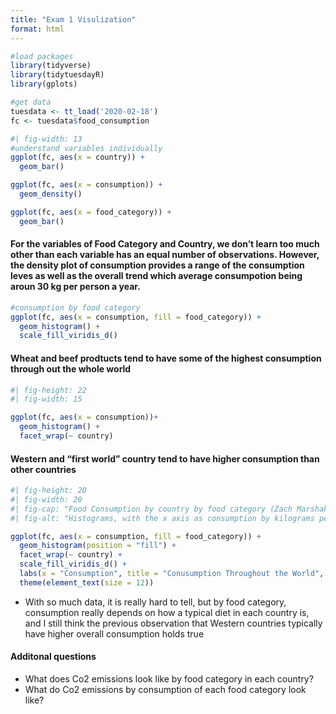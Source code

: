 ```yaml
---
title: "Exam 1 Visulization"
format: html
---
```


```r
#load packages
library(tidyverse)
library(tidytuesdayR)
library(gplots)
```

```r
#get data
tuesdata <- tt_load('2020-02-18')
fc <- tuesdata$food_consumption
```

```r
#| fig-width: 13
#understand variables individually
ggplot(fc, aes(x = country)) +
  geom_bar()

ggplot(fc, aes(x = consumption)) +
  geom_density()

ggplot(fc, aes(x = food_category)) +
  geom_bar()
```

#### For the variables of Food Category and Country, we don't learn too much other than each variable has an equal number of observations. However, the density plot of consumption provides a range of the consumption leves as well as the overall trend which average consumpotion being aroun 30 kg per person a year.

```r
#consumption by food category
ggplot(fc, aes(x = consumption, fill = food_category)) +
  geom_histogram() +
  scale_fill_viridis_d()
```
#### Wheat and beef prodtucts tend to have some of the highest consumption through out the whole world

```r
#| fig-height: 22
#| fig-width: 15

ggplot(fc, aes(x = consumption))+
  geom_histogram() +
  facet_wrap(~ country)
```

#### Western and "first world" country tend to have higher consumption than other countries

```r
#| fig-height: 20
#| fig-width: 20
#| fig-cap: "Food Consumption by country by food category (Zach Marshak, March 2025, data source: Nu3"
#| fig-alt: "Histograms, with the x axis as consumption by kilograms per person per year, facted by country, and filled by food category(Beef, eggs, fish, lam & goat, Dairy, Prok, poultry, rice, soybeans, and wheat)"

ggplot(fc, aes(x = consumption, fill = food_category)) +
  geom_histogram(position = "fill") +
  facet_wrap(~ country) +
  scale_fill_viridis_d() +
  labs(x = "Consumption", title = "Conusumption Throughout the World", fill = "Food Category") +
  theme(element_text(size = 12))
```

-  With so much data, it is really hard to tell, but by food category, consumption really depends on how a typical diet in each country is, and I still think the previous observation that Western countries typically have higher overall consumption holds true

#### Additonal questions

- What does Co2 emissions look like by food category in each country?
- What do Co2 emissions by consumption of each food category look like?

